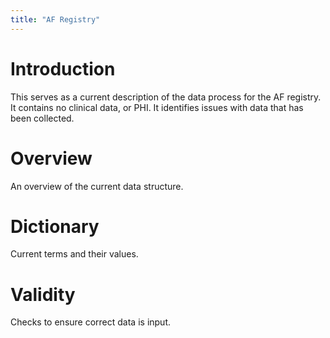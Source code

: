 ```yaml
---
title: "AF Registry"
---
```


# Introduction

This serves as a current description of the data process for the AF registry. It contains no clinical data, or PHI. It identifies issues with data that has been collected.

# Overview

An overview of the current data structure.

# Dictionary

Current terms and their values.

# Validity

Checks to ensure correct data is input.